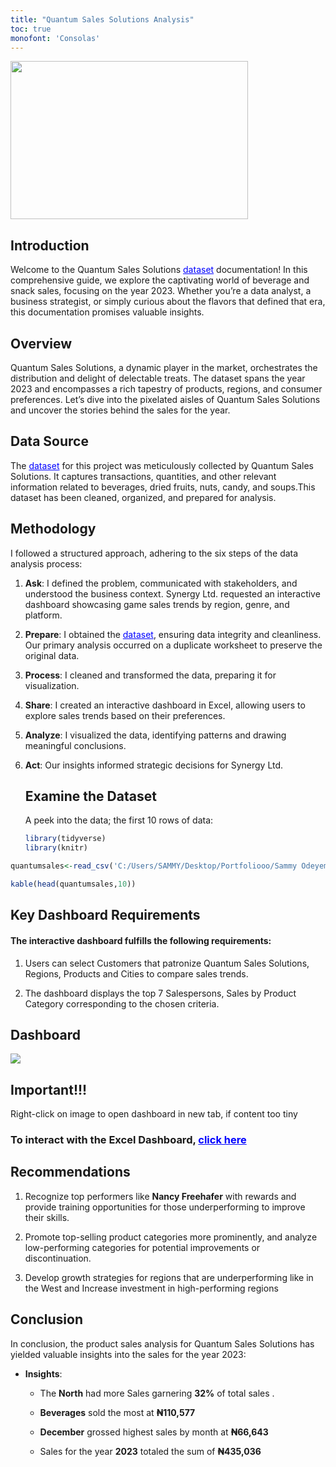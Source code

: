 ```yaml
---
title: "Quantum Sales Solutions Analysis"
toc: true
monofont: 'Consolas'
---
```


![](QUANTUM%20PAGE.png){fig-align="center" width="380" height="253"}

## Introduction

Welcome to the Quantum Sales Solutions [dataset](https://drive.google.com/file/d/1g25SQHG5yIdIxRw19t0wcgwdGcu70y1O/view?usp=sharing){style="COLOR:BLUE;"} documentation! In this comprehensive guide, we explore the captivating world of beverage and snack sales, focusing on the year 2023. Whether you’re a data analyst, a business strategist, or simply curious about the flavors that defined that era, this documentation promises valuable insights.

## Overview

Quantum Sales Solutions, a dynamic player in the market, orchestrates the distribution and delight of delectable treats. The dataset spans the year 2023 and encompasses a rich tapestry of products, regions, and consumer preferences. Let’s dive into the pixelated aisles of Quantum Sales Solutions and uncover the stories behind the sales for the year.

## Data Source

The [dataset](https://drive.google.com/file/d/1g25SQHG5yIdIxRw19t0wcgwdGcu70y1O/view?usp=sharing){style="color:blue;"} for this project was meticulously collected by Quantum Sales Solutions. It captures transactions, quantities, and other relevant information related to beverages, dried fruits, nuts, candy, and soups.This dataset has been cleaned, organized, and prepared for analysis.

## Methodology

I followed a structured approach, adhering to the six steps of the data analysis process:

1.  **Ask**: I defined the problem, communicated with stakeholders, and understood the business context. Synergy Ltd. requested an interactive dashboard showcasing game sales trends by region, genre, and platform.

2.  **Prepare**: I obtained the [dataset](https://drive.google.com/file/d/1g25SQHG5yIdIxRw19t0wcgwdGcu70y1O/view?usp=sharing){style="color:blue;"}, ensuring data integrity and cleanliness. Our primary analysis occurred on a duplicate worksheet to preserve the original data.

3.  **Process**: I cleaned and transformed the data, preparing it for visualization.

4.  **Share**: I created an interactive dashboard in Excel, allowing users to explore sales trends based on their preferences.

5.  **Analyze**: I visualized the data, identifying patterns and drawing meaningful conclusions.

6.  **Act**: Our insights informed strategic decisions for Synergy Ltd.

    ## Examine the Dataset

    A peek into the data; the first 10 rows of data:

    ```r
    library(tidyverse)
    library(knitr)
    ```

```r
quantumsales<-read_csv('C:/Users/SAMMY/Desktop/Portfoliooo/Sammy Odeyemi/Excel Projects/QUANTUM SALES SOLUTIONS/Quantum Sales.csv')

```

```r
kable(head(quantumsales,10))
```

## Key Dashboard Requirements

#### The interactive dashboard fulfills the following requirements:

1.  Users can select Customers that patronize Quantum Sales Solutions, Regions, Products and Cities to compare sales trends.

2.  The dashboard displays the top 7 Salespersons, Sales by Product Category corresponding to the chosen criteria.

## Dashboard

![](QUANTUM%20SALES%20DASHBOARD.png)

::: {.callout-note appearance="simple"}
## Important!!!

Right-click on image to open dashboard in new tab, if content too tiny
:::

### To interact with the Excel Dashboard, [click here](https://docs.google.com/spreadsheets/d/1ZSvjRw0L-T2-a0StG1drW7EDL9oaOYCb/edit?usp=sharing&ouid=107549502594190094236&rtpof=true&sd=true){style="color:blue;"}

## Recommendations

1.  Recognize top performers like **Nancy Freehafer** with rewards and provide training opportunities for those underperforming to improve their skills.

2.  Promote top-selling product categories more prominently, and analyze low-performing categories for potential improvements or discontinuation.

3.  Develop growth strategies for regions that are underperforming like in the West and Increase investment in high-performing regions

## Conclusion

In conclusion, the product sales analysis for Quantum Sales Solutions has yielded valuable insights into the sales for the year 2023:

-   **Insights**:

    -   The **North** had more Sales garnering **32%** of total sales .

    -   **Beverages** sold the most at **₦110,577**

    -   **December** grossed highest sales by month at **₦66,643**

    -   Sales for the year **2023** totaled the sum of **₦435,036**
